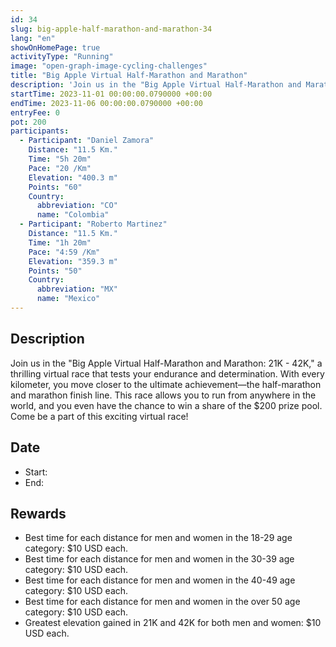```yaml
---
id: 34
slug: big-apple-half-marathon-and-marathon-34
lang: "en"
showOnHomePage: true
activityType: "Running"
image: "open-graph-image-cycling-challenges"
title: "Big Apple Virtual Half-Marathon and Marathon"
description: 'Join us in the "Big Apple Virtual Half-Marathon and Marathon: 21K - 42K," a thrilling virtual race that tests your endurance and determination.'
startTime: 2023-11-01 00:00:00.0790000 +00:00
endTime: 2023-11-06 00:00:00.0790000 +00:00
entryFee: 0
pot: 200
participants:
  - Participant: "Daniel Zamora"
    Distance: "11.5 Km."
    Time: "5h 20m"
    Pace: "20 /Km"
    Elevation: "400.3 m"
    Points: "60"
    Country:
      abbreviation: "CO"
      name: "Colombia"
  - Participant: "Roberto Martinez"
    Distance: "11.5 Km."
    Time: "1h 20m"
    Pace: "4:59 /Km"
    Elevation: "359.3 m"
    Points: "50"
    Country:
      abbreviation: "MX"
      name: "Mexico"
---
```



## Description

Join us in the "Big Apple Virtual Half-Marathon and Marathon: 21K - 42K," a thrilling virtual race that tests your endurance and determination. With every kilometer, you move closer to the ultimate achievement—the half-marathon and marathon finish line. This race allows you to run from anywhere in the world, and you even have the chance to win a share of the $200 prize pool. Come be a part of this exciting virtual race!

## Date

- Start: <LocalDate dateUtc={frontmatter.startTime} client:load />
- End: <LocalDate dateUtc={frontmatter.endTime} client:load />

## Rewards

- Best time for each distance for men and women in the 18-29 age category: $10 USD each.
- Best time for each distance for men and women in the 30-39 age category: $10 USD each.
- Best time for each distance for men and women in the 40-49 age category: $10 USD each.
- Best time for each distance for men and women in the over 50 age category: $10 USD each.
- Greatest elevation gained in 21K and 42K for both men and women: $10 USD each.
